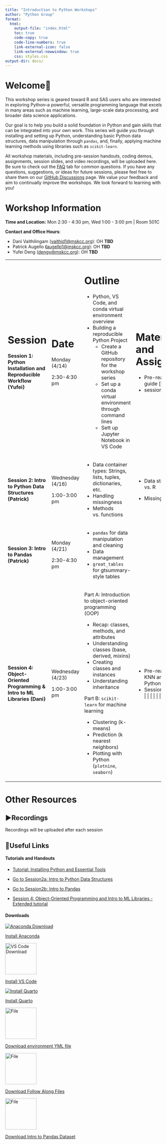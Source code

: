 ```yaml
---
title: "Introduction to Python Workshops"
author: "Python Group"
format: 
  html:
    output-file: "index.html"
    toc: true
    code-copy: true
    code-line-numbers: true
    link-external-icon: false
    link-external-newwindow: true
    css: styles.css
output-dir: docs/
---
```


# Welcome🙌

This workshop series is geared toward R and SAS users who are interested in exploring Python–a powerful, versatile programming language that excels in many areas such as machine learning, large-scale data processing, and broader data science applications.

Our goal is to help you build a solid foundation in Python and gain skills that can be integrated into your own work. This series will guide you through installing and setting up Python, understanding basic Python data structures, data manipulation through `pandas`, and, finally, applying machine learning methods using libraries such as `scikit-learn`.

All workshop materials, including pre-session handouts, coding demos, assignments, session slides, and video recordings, will be uploaded here. Be sure to check out the [FAQ](https://github.mskcc.org/pages/Python-Workshop/Python-Workshop.github.io/FAQ.html) tab for common questions. If you have any questions, suggestions, or ideas for future sessions, please feel free to share them on our [GitHub Discussions](https://github.mskcc.org/Python-Workshop/Python-Workshop.github.io/discussions) page. We value your feedback and aim to continually improve the workshops. We look forward to learning with you!

# Workshop Information

**Time and Location:** Mon 2:30 - 4:30 pm, Wed 1:00 - 3:00 pm \| Room 501C

**Contact and Office Hours**:

-   Dani Vaithilingam ([vaithid1\@mskcc.org](mailto:vaithid1@mskcc.org){.email}): OH **TBD**
-   Patrick Augello **(**[augellp1\@mskcc.org](mailto:augellp1@mskcc.org){.email}): OH **TBD**
-   Yufei Deng ([dengy\@mskcc.org](mailto:dengy@mskcc.org){.email}): OH **TBD**

::: {tbl-colwidths="[25, 15, 38, 22]"}
+---------------------------------------------------------------------------+------------------+----------------------------------------------------------------------+-------------------------------------------+
| Session                                                                   | Date             | Outline                                                              | Materials and Assignments                 |
+===========================================================================+==================+======================================================================+===========================================+
| **Session 1: Python Installation and Reproducible Workflow (Yufei)**      | Monday (4/14)    | -   Python, VS Code, and conda virtual environment overview          | -   Pre-read: Installation guide \[html\] |
|                                                                           |                  | -   Building a reproducible Python Project                           | -   session slides \[html\]               |
|                                                                           | 2:30-4:30 pm     |     -   Create a GitHub repository for the workshop series           |                                           |
|                                                                           |                  |     -   Set up a conda virtual environment through command lines     |                                           |
|                                                                           |                  |     -   Sett up Jupyter Notebook in VS Code                          |                                           |
+---------------------------------------------------------------------------+------------------+----------------------------------------------------------------------+-------------------------------------------+
| **Session 2: Intro to Python Data Structures (Patrick)**                  | Wednesday (4/16) | -   Data container types: Strings, lists, tuples, dictionaries, etc. | -   Data structures: Python vs. R         |
|                                                                           |                  | -   Handling missingness                                             |                                           |
|                                                                           | 1:00-3:00 pm     | -   Methods vs. functions                                            | -   Missingness \[docx\]                  |
+---------------------------------------------------------------------------+------------------+----------------------------------------------------------------------+-------------------------------------------+
| **Session 3: Intro to Pandas (Patrick)**                                  | Monday (4/21)    | -   `pandas` for data manipulation and cleaning                      |                                           |
|                                                                           |                  | -   Data management                                                  |                                           |
|                                                                           | 2:30-4:30 pm     | -   `great_tables` for gtsummary-style tables                        |                                           |
+---------------------------------------------------------------------------+------------------+----------------------------------------------------------------------+-------------------------------------------+
| **Session 4: Object-Oriented Programming & Intro to ML Libraries (Dani)** | Wednesday (4/23) | Part A: Introduction to object-oriented programming (OOP)            | -   Pre-read: K-Means vs KNN and Plotting in Python primer \[ <a href="session4_newMLDemo\sess4preread.html">html</a>\]   |
|                                                                           |                  |                                                                      | -   Session Slides \[<a href="session4_newMLDemo\session4v2_slides.html">html</a>\]   |
|                                                                           | 1:00-3:00 pm     | -   Recap: classes, methods, and attributes                          |                                           |
|                                                                           |                  | -   Understanding classes (base, derived, mixins)                    |                                           |
|                                                                           |                  | -   Creating classes and instances                                   |                                           |
|                                                                           |                  | -   Understanding inheritance                                        |                                           |
|                                                                           |                  |                                                                      |                                           |
|                                                                           |                  | Part B: `scikit-learn` for machine learning                          |                                           |
|                                                                           |                  |                                                                      |                                           |
|                                                                           |                  | -   Clustering (k-means)                                             |                                           |
|                                                                           |                  | -   Prediction (k nearest neighbors)                                 |                                           |
|                                                                           |                  | -   Plotting with Python (`plotnine`, `seaborn`)                     |                                           |
+---------------------------------------------------------------------------+------------------+----------------------------------------------------------------------+-------------------------------------------+
:::

# Other Resources

## ▶️Recordings

Recordings will be uploaded after each session

## 🔗Useful Links

#### **Tutorials and Handouts**

-   <a href="session1/session1.html">Tutorial: Installing Python and Essential Tools</a>

-   <a href="session2a/session2.html">Go to Session2a: Intro to Python Data Structures </a>

-   <a href="session2b/session2_2.html">Go to Session2b: Intro to Pandas </a>

-   <a href="session4_newMLDemo\\session4v2_webpage.html">Session 4: Object-Oriented Programming and Intro to ML Libraries - Extended tutorial</a>

#### **Downloads**

<a href="https://www.anaconda.com/download/success" class="link-block"> <img src="icons/anaconda_secondary_logo.svg" alt="Anaconda Download"/>

<p>Install Anaconda</p>

</a><a href="https://code.visualstudio.com/" class = "link-block"> <img src="icons/VScode.png" alt="VS Code Download" width="100"/>

<p>Install VS Code</p>

</a><a href="https://quarto.org/docs/get-started/" class="link-block"> <img src="icons/quarto.png" alt="Install Quarto"/>

<p>Install Quarto</p>

</a>

<a href="https://github.mskcc.org/Python-Workshop/Python-Workshop.github.io/tree/main/Downloadable/environment.yml" class="link-block"> <img src="icons/yaml.png" alt="File" width="100"/>

<p>Download environment YML file</p>

</a><a href="https://github.mskcc.org/Python-Workshop/Python-Workshop.github.io/tree/main/FollowAlong" class="link-block"> <img src="icons/code.png" alt="File" width="100"/>

<p>Download Follow Along Files</p>

</a>

<a href="https://www.kaggle.com/datasets/erdemtaha/cancer-data" class="link-block"> <img src="icons/code.png" alt="File" width="100"/>

<p>Download Intro to Pandas Dataset</p>

</a>